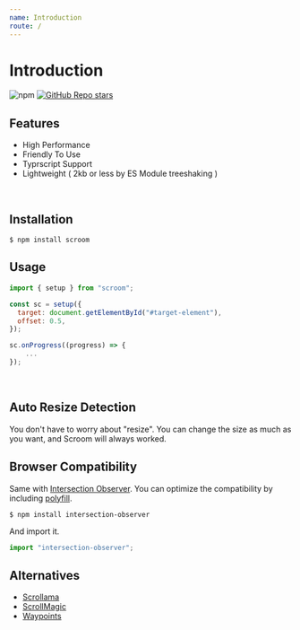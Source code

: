 ```yaml
---
name: Introduction
route: /
---
```



# Introduction

![npm](https://img.shields.io/npm/v/scroom)
[![GitHub Repo stars](https://img.shields.io/github/stars/myWsq/scroom?style=social)](https://github.com/myWsq/scroom)

<Logo />

## Features

- High Performance
- Friendly To Use
- Typrscript Support
- Lightweight ( 2kb or less by ES Module treeshaking )

<br />

## Installation

```shell
$ npm install scroom
```

## Usage

```js
import { setup } from "scroom";

const sc = setup({
  target: document.getElementById("#target-element"),
  offset: 0.5,
});

sc.onProgress((progress) => {
    ...
});
```

<br />

## Auto Resize Detection

You don't have to worry about "resize". You can change the size as much as you want, and Scroom will always worked.

## Browser Compatibility

Same with [Intersection Observer](https://caniuse.com/?search=Intersection%20Observer). You can optimize the compatibility by including [polyfill](https://github.com/w3c/IntersectionObserver#readme).

```shell
$ npm install intersection-observer
```

And import it.

```js
import "intersection-observer";
```

## Alternatives

- [Scrollama](https://github.com/russellgoldenberg/scrollama)
- [ScrollMagic](http://scrollmagic.io/)
- [Waypoints](http://imakewebthings.com/waypoints/)
